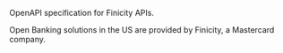 OpenAPI specification for Finicity APIs.

Open Banking solutions in the US are provided by Finicity, a Mastercard
company.